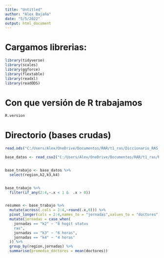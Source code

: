 ```yaml
---
title: "Untitled"
author: "Alex Bajaña"
date: "5/5/2022"
output: html_document
---
```



# Cargamos librerias:

```r

library(tidyverse)
library(scales)
library(ggforce)
library(flextable)
library(readxl)
library(readODS)
```

# Con que versión de R trabajamos

```r
R.version
```


# Directorio (bases crudas)

```r

read.ods("C:/Users/Alex/OneDrive/Documentos/RAR/t1_ras/Diccionario_RAS_2019.ods")

```

```r

base_datos <- read_csv2("C:/Users/Alex/OneDrive/Documentos/RAR/t1_ras/RAS_2019.csv")


base_trabajo <- base_datos %>% 
  select(region,k2,k3,k4) 


base_trabajo %>% 
  filter(if_any(2:4,~.x < 1 &  .x > 0))


resumen <- base_trabajo %>% 
  mutate(across(.cols = 2:4,~round(.x,0))) %>% 
  pivot_longer(cols = 2:4,names_to = "jornadas",values_to = "doctores") %>% 
  mutate(jornadas = case_when(
    jornadas == "k2" ~ "8 hogit status
    ras",
    jornadas == "k3" ~ "6 horas",
    jornadas == "k4" ~ "4 horas"
  )) %>% 
  group_by(region,jornadas) %>% 
  summarise(promedio_doctores = mean(doctores))




```

